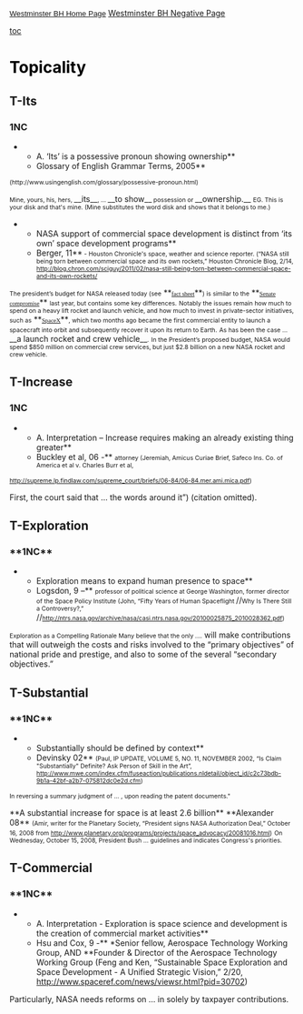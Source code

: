 <span style="font-family: Arial,Helvetica,sans-serif; font-size: 10pt;">[[debatecoaches/2011-2012 - Westminster (GA) - Dillon Hall & Colin Basco|Westminster BH Home Page]]</span>
<span style="color: black;">[[debatecoaches/2011-2012 - Westminster (GA) - Dillon Hall & Colin Basco - Negative|Westminster BH Negative Page]]</span>

[[toc]]
=<span style="color: black;">Topicality</span>= 

==T-Its== 
===1NC=== 
**A. ‘Its’ is a possessive pronoun showing ownership**
**Glossary of English Grammar Terms, 2005**
<span style="font-size: 8pt;">(http://www.usingenglish.com/glossary/possessive-pronoun.html)</span>

<span style="font-size: 8pt;">Mine, yours, his, hers, </span>__its__<span style="font-size: 8pt;">, … </span>__to show__<span style="font-size: 8pt;"> possession or </span>__ownership.__
<span style="font-size: 8pt;">EG. This is your disk and that's mine. (Mine substitutes the word disk and shows that it belongs to me.)</span>

**NASA support of commercial space development is distinct from ‘its own’ space development programs**
**Berger, 11**<span style="font-size: 8pt;"> - Houston Chronicle's space, weather and science reporter. (“NASA still being torn between commercial space and its own rockets,” Houston Chronicle Blog, 2/14, [[http://blog.chron.com/sciguy/2011/02/nasa-still-being-torn-between-commercial-space-and-its-own-rockets/]]</span>

<span style="font-size: 8pt;">The president’s budget for NASA released today (see</span> **<span style="font-family: Georgia,serif; font-size: 8pt;">[[http://www.whitehouse.gov/omb/factsheet_department_nasa/|fact sheet]]</span>**<span style="font-size: 8pt;">) is similar to the</span> **<span style="font-family: Georgia,serif; font-size: 8pt;">[[http://www.aip.org/fyi/2010/082.html|Senate compromise]]</span>** <span style="font-size: 8pt;">last year, but contains some key differences.</span>
<span style="font-size: 8pt;">Notably the issues remain how much to spend on a heavy lift rocket and launch vehicle, and how much to invest in private-sector initiatives, such as</span> **<span style="font-family: Georgia,serif; font-size: 8pt;">[[http://blogs.chron.com/sciguy/archives/2011/01/spacex_sends_a_message_to_budgetcutting_lawmakers_1.html|SpaceX]]</span>**<span style="font-size: 8pt;">, which two months ago became the first commercial entity to launch a spacecraft into orbit and subsequently recover it upon its return to Earth.</span>
<span style="font-size: 8pt;">As has been the case … </span>__a launch rocket and crew vehicle__<span style="font-size: 8pt;">.</span>
<span style="font-size: 8pt;">In the President’s proposed budget, NASA would spend $850 million on commercial crew services, but just $2.8 billion on a new NASA rocket and crew vehicle.</span>


==T-Increase== 

===1NC=== 

**A. Interpretation – Increase requires making an already existing thing greater**
**Buckley et al, 06 -** <span style="font-size: 8pt;">attorney (Jeremiah, Amicus Curiae Brief, Safeco Ins. Co. of America et al v. Charles Burr et al,</span>
<span style="font-size: 8pt; text-decoration: none;">[[http://supreme.lp.findlaw.com/supreme_court/briefs/06-84/06-84.mer.ami.mica.pdf]]</span><span style="font-size: 8pt;">)</span>

First, the court said that … the words around it”) (citation omitted).

==T-Exploration== 

===**1NC**=== 

**Exploration means to expand human presence to space**
**Logsdon, 9 –** <span style="font-size: 8pt;">professor of political science at George Washington, former director of the Space Policy Institute (John, “Fifty Years of Human Spaceflight </span>//<span style="font-size: 8pt;">Why Is There Still a Controversy?,” </span>//<span style="font-size: 8pt;">[[http://ntrs.nasa.gov/archive/nasa/casi.ntrs.nasa.gov/20100025875_2010028362.pdf]])</span>

<span style="font-size: 8pt;">Exploration as a Compelling Rationale Many believe that the only ....</span> will make contributions that will outweigh the costs and risks involved to the “primary objectives” of national pride and prestige, and also to some of the several “secondary objectives.”

==T-Substantial== 
===**1NC**=== 
**Substantially should be defined by context**
**Devinsky 02** <span style="font-size: 8pt;">(Paul, IP UPDATE, VOLUME 5, NO. 11, NOVEMBER 2002, “Is Claim "Substantially" Definite? Ask Person of Skill in the Art”, http://www.mwe.com/index.cfm/fuseaction/publications.nldetail/object_id/c2c73bdb-9b1a-42bf-a2b7-075812dc0e2d.cfm)</span>

<span style="font-size: 8pt;">In reversing a summary judgment of … , upon reading the patent documents."</span>

<span class="Underline">**A substantial increase for space is at least 2.6 billion**</span>
<span class="Underline">**Alexander 08** </span><span style="font-size: 8pt;">(Amir, writer for the Planetary Society, “President signs NASA Authorization Deal,” October 16, 2008 from http://www.planetary.org/programs/projects/space_advocacy/20081016.html)</span>
<span style="font-size: 8pt;">On Wednesday, October 15, 2008, President Bush … guidelines and indicates Congress's priorities.</span>






==T-Commercial== 

===**1NC**=== 
**A. Interpretation - Exploration is space science and development is the creation of commercial market activities**
**Hsu and Cox, 9 -** *Senior fellow, Aerospace Technology Working Group, AND **Founder & Director of the Aerospace Technology Working Group (Feng and Ken, “Sustainable Space Exploration and Space Development - A Unified Strategic Vision,” 2/20, [[http://www.spaceref.com/news/viewsr.html?pid=30702]])

Particularly, NASA needs reforms on … in solely by taxpayer contributions.